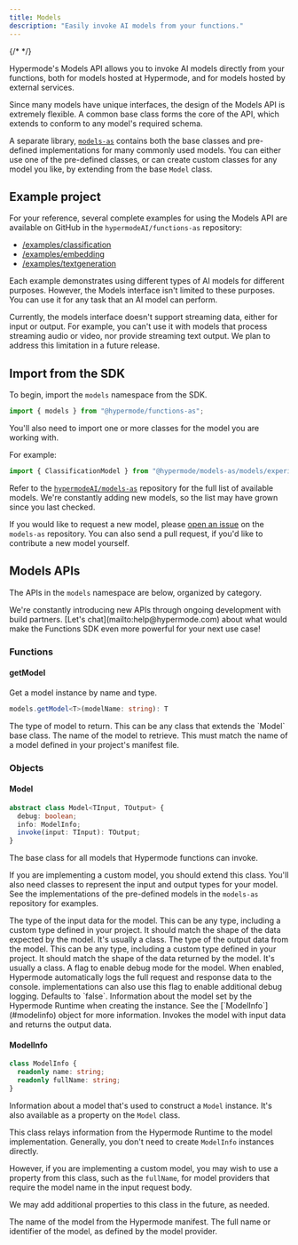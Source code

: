 ```yaml
---
title: Models
description: "Easily invoke AI models from your functions."
---
```


{/* <!-- vale Google.Headings = NO --> */}

Hypermode's Models API allows you to invoke AI models directly from your functions,
both for models hosted at Hypermode, and for models hosted by external services.

Since many models have unique interfaces, the design of the Models API is extremely
flexible. A common base class forms the core of the API, which extends to conform to
any model's required schema.

A separate library, [`models-as`](https://github.com/hypermodeAI/models-as) contains
both the base classes and pre-defined implementations for many commonly used models.
You can either use one of the pre-defined classes, or can create custom classes for
any model you like, by extending from the base `Model` class.

## Example project

For your reference, several complete examples for using the Models API are available
on GitHub in the `hypermodeAI/functions-as` repository:

- [/examples/classification](https://github.com/hypermodeAI/functions-as/tree/main/examples/classification)
- [/examples/embedding](https://github.com/hypermodeAI/functions-as/tree/main/examples/embedding)
- [/examples/textgeneration](https://github.com/hypermodeAI/functions-as/tree/main/examples/textgeneration)

Each example demonstrates using different types of AI models for different purposes.
However, the Models interface isn't limited to these purposes. You can use it for any
task that an AI model can perform.

<Note>
  Currently, the models interface doesn't support streaming data, either for
  input or output. For example, you can't use it with models that process
  streaming audio or video, nor provide streaming text output. We plan to
  address this limitation in a future release.
</Note>

## Import from the SDK

To begin, import the `models` namespace from the SDK.

<CodeGroup>

```ts AssemblyScript
import { models } from "@hypermode/functions-as";
```

</CodeGroup>

You'll also need to import one or more classes for the model you are working with.

For example:

<CodeGroup>

```ts AssemblyScript
import { ClassificationModel } from "@hypermode/models-as/models/experimental/classification";
```

Refer to the [`hypermodeAI/models-as`](https://github.com/hypermodeAI/models-as/tree/main/src/models)
repository for the full list of available models. We're constantly adding new models, so the
list may have grown since you last checked.

If you would like to request a new model, please [open an issue](https://github.com/hypermodeAI/models-as/issues)
on the `models-as` repository. You can also send a pull request, if you'd like to contribute a new model yourself.

</CodeGroup>

## Models APIs

The APIs in the `models` namespace are below, organized by category.

<Tip>
  We're constantly introducing new APIs through ongoing development with build
  partners. [Let's chat](mailto:help@hypermode.com) about what would make the
  Functions SDK even more powerful for your next use case!
</Tip>

### Functions

#### getModel

Get a model instance by name and type.

<CodeGroup>

```ts AssemblyScript
models.getModel<T>(modelName: string): T
```

</CodeGroup>

<ResponseField name="T" type="Type" required>
  The type of model to return. This can be any class that extends the `Model`
  base class.
</ResponseField>

<ResponseField name="modelName" type="string" required>
  The name of the model to retrieve. This must match the name of a model defined
  in your project's manifest file.
</ResponseField>

### Objects

#### Model

<CodeGroup>

```ts AssemblyScript
abstract class Model<TInput, TOutput> {
  debug: boolean;
  info: ModelInfo;
  invoke(input: TInput): TOutput;
}
```

</CodeGroup>

The base class for all models that Hypermode functions can invoke.

<Tip>

If you are implementing a custom model, you should extend this class.
You'll also need classes to represent the input and output types for your model.
See the implementations of the pre-defined models in the `models-as` repository
for examples.

</Tip>

<ResponseField name="TInput" type="Type" required>
  The type of the input data for the model. This can be any type, including a
  custom type defined in your project. It should match the shape of the data
  expected by the model. It's usually a class.
</ResponseField>

<ResponseField name="TOutput" type="Type" required>
  The type of the output data from the model. This can be any type, including a
  custom type defined in your project. It should match the shape of the data
  returned by the model. It's usually a class.
</ResponseField>

<ResponseField name="debug" type="boolean">
  A flag to enable debug mode for the model. When enabled, Hypermode
  automatically logs the full request and response data to the console.
  implementations can also use this flag to enable additional debug logging.
  Defaults to `false`.
</ResponseField>

<ResponseField name="info" type="ModelInfo">
  Information about the model set by the Hypermode Runtime when creating the
  instance. See the [`ModelInfo`](#modelinfo) object for more information.
</ResponseField>

<ResponseField name="invoke(input)" type="function">
  Invokes the model with input data and returns the output data.
</ResponseField>

#### ModelInfo

<CodeGroup>

```ts AssemblyScript
class ModelInfo {
  readonly name: string;
  readonly fullName: string;
}
```

</CodeGroup>

Information about a model that's used to construct a `Model` instance.
It's also available as a property on the `Model` class.

<Info>

This class relays information from the Hypermode Runtime to the model implementation.
Generally, you don't need to create `ModelInfo` instances directly.

However, if you are implementing a custom model, you may wish to use a property from
this class, such as the `fullName`, for model providers that require the model
name in the input request body.

We may add additional properties to this class in the future, as needed.

</Info>

<ResponseField name="name" type="string">
  The name of the model from the Hypermode manifest.
</ResponseField>

<ResponseField name="fullName" type="string">
  The full name or identifier of the model, as defined by the model provider.
</ResponseField>
